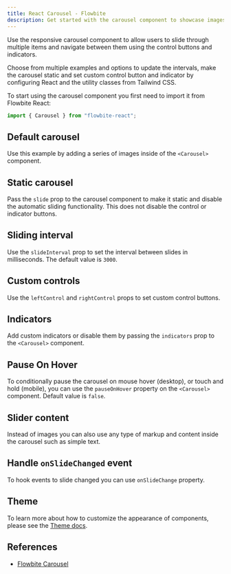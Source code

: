 ```yaml
---
title: React Carousel - Flowbite
description: Get started with the carousel component to showcase images and content and slide through them using custom controls, intervals, and indicators with React and Tailwind CSS
---
```


Use the responsive carousel component to allow users to slide through multiple items and navigate between them using the control buttons and indicators.

Choose from multiple examples and options to update the intervals, make the carousel static and set custom control button and indicator by configuring React and the utility classes from Tailwind CSS.

To start using the carousel component you first need to import it from Flowbite React:

```jsx
import { Carousel } from "flowbite-react";
```

## Default carousel

Use this example by adding a series of images inside of the `<Carousel>` component.

<Example name="carousel.root" />

## Static carousel

Pass the `slide` prop to the carousel component to make it static and disable the automatic sliding functionality. This does not disable the control or indicator buttons.

<Example name="carousel.slide" />

## Sliding interval

Use the `slideInterval` prop to set the interval between slides in milliseconds. The default value is `3000`.

<Example name="carousel.slideInterval" />

## Custom controls

Use the `leftControl` and `rightControl` props to set custom control buttons.

<Example name="carousel.controls" />

## Indicators

Add custom indicators or disable them by passing the `indicators` prop to the `<Carousel>` component.

<Example name="carousel.indicators" />

## Pause On Hover

To conditionally pause the carousel on mouse hover (desktop), or touch and hold (mobile), you can use the `pauseOnHover` property on the `<Carousel>` component. Default value is `false`.

<Example name="carousel.pauseOnHover" />

## Slider content

Instead of images you can also use any type of markup and content inside the carousel such as simple text.

<Example name="carousel.sliderContent" />

## Handle `onSlideChanged` event

To hook events to slide changed you can use `onSlideChange` property.

<Example name="carousel.events" />

## Theme

To learn more about how to customize the appearance of components, please see the [Theme docs](/docs/customize/theme).

<Theme name="carousel" />

## References

- [Flowbite Carousel](https://flowbite.com/docs/components/carousel/)
